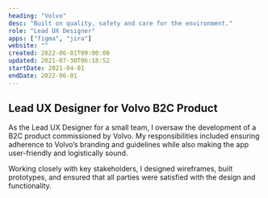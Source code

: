 ```yaml
---
heading: "Volvo"
desc: "Built on quality, safety and care for the environment."
role: "Lead UX Designer"
apps: ["figma", "jira"]
website: ""
created: 2022-06-01T09:00:00
updated: 2021-07-30T06:18:52
startDate: 2021-04-01
endDate: 2022-06-01
---
```


## Lead UX Designer for Volvo B2C Product

As the Lead UX Designer for a small team, I oversaw the development of a B2C product commissioned by Volvo. My responsibilities included ensuring adherence to Volvo’s branding and guidelines while also making the app user-friendly and logistically sound.

Working closely with key stakeholders, I designed wireframes, built prototypes, and ensured that all parties were satisfied with the design and functionality.
